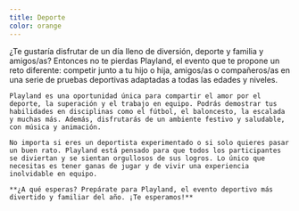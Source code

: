 ```yaml
---
title: Deporte
color: orange
---
```


<Layout title={frontmatter.title} color={frontmatter.color} img={pic}>
    ¿Te gustaría disfrutar de un día lleno de diversión, deporte y familia y amigos/as? Entonces no te pierdas Playland, el evento que te propone un reto diferente: competir junto a tu hijo o hija, amigos/as o compañeros/as en una serie de pruebas deportivas adaptadas a todas las edades y niveles.

    Playland es una oportunidad única para compartir el amor por el deporte, la superación y el trabajo en equipo. Podrás demostrar tus habilidades en disciplinas como el fútbol, el baloncesto, la escalada y muchas más. Además, disfrutarás de un ambiente festivo y saludable, con música y animación.

    No importa si eres un deportista experimentado o si solo quieres pasar un buen rato. Playland está pensado para que todos los participantes se diviertan y se sientan orgullosos de sus logros. Lo único que necesitas es tener ganas de jugar y de vivir una experiencia inolvidable en equipo.

    **¿A qué esperas? Prepárate para Playland, el evento deportivo más divertido y familiar del año. ¡Te esperamos!**
</Layout>